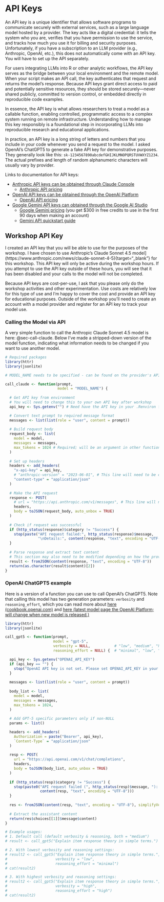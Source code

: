 # API Keys {#sec-api-keys}

An API key is a unique identifier that allows software programs to communicate securely with external services, such as a large language model hosted by a provider. 
The key acts like a digital credential: it tells the system who you are, verifies that you have permission to use the service, and tracks how much you use it for billing and security purposes.
Unfortunately, if you have a subscription to an LLM provider (e.g., Anthropic, OpenAI, etc.), this does not automatically come with an API key.
You will have to set up the API separately.

For users integrating LLMs into R or other analytic workflows, the API key serves as the bridge between your local environment and the remote model. 
When your script makes an API call, the key authenticates that request and returns the model’s response. 
Because API keys grant direct access to paid and potentially sensitive resources, they should be stored securely—never shared publicly, committed to version control, or embedded directly in reproducible code examples.

In essence, the API key is what allows researchers to treat a model as a callable function, enabling controlled, programmatic access to a complex system running on remote infrastructure. 
Understanding how to manage this key responsibly is a foundational step in incorporating LLMs into reproducible research and educational applications.

In practice, an API key is a long string of letters and numbers that you include in your code whenever you send a request to the model.
I asked OpenAI's ChatGPT5 to generate a fake API key for demonstrative purposes.
They generally look like this: `sk-1234567890abcdefGHIJKLMNOPQRSTUVWXYZ1234`.
The actual prefixes and length of random alphanumeric characters will usually vary by provider.

Links to documentation for API keys:

- [Anthropic API keys can be obtained through Claude Console](https://console.anthropic.com/)
  - [Anthropic API pricing](https://www.claude.com/pricing#api)
- [OpenAI API keys can be obtained through the OpenAI Platform](https://platform.openai.com/api-keys)
  - [OpenAI API pricing](https://openai.com/api/pricing/)
- [Google Gemini API keys can obtained through the Google AI Studio](https://aistudio.google.com/welcome)
  - [Google Gemini pricing](https://ai.google.dev/gemini-api/docs/pricing) (you get $300 in free credits to use in the first 90 days when making an account)
  - [Gemini API quickstart guide](https://ai.google.dev/gemini-api/docs/quickstart)

## Workshop API Key {#sec-workshop-key}

I created an API key that you will be able to use for the purposes of the workshop.
I have chosen to use Anthropic's Claude Sonnet 4.5 model](https://www.anthropic.com/news/claude-sonnet-4-5){target="_blank"} for this workshop.
This API key will only be active during the workshop hours.
If you attempt to use the API key outside of these hours, you will see that it has been disabled and your calls to the model will not be completed.

Because API keys are cost-per-use, I ask that you please only do the workshop activities and other experimentation. 
Use costs are relatively low for this type of use and I'm happy to cover the cost and provide an API key for educational purposes.
Outside of the workshop you'll need to create an account with a model provider and register for an API key to track your model use.

### Calling the Model via API

A very simple function to call the Anthropic Claude Sonnet 4.5 model is here: @sec-call-claude.
Below I've made a stripped-down version of the model function, indicating what information needs to be changed if you want to use another model.

```r

# Required packages
library(httr)
library(jsonlite)

# MODEL_NAME needs to be specified - can be found on the provider's API documentation page

call_claude <- function(prompt,
                        model = "MODEL_NAME") {
  
  # Get API key from environment
  # You will need to change this to your own API key after workshop
  api_key <- Sys.getenv("") # Need have the API key in your .Renviron file

  # Convert text prompt to required message format
  messages <- list(list(role = "user", content = prompt))
  
  # Build request body
  request_body <- list(
    model = model,
    messages = messages,
    max_tokens = 1024 # Required; will be an argument in other functions
  )
  
  # Set up headers
  headers <- add_headers(
    "x-api-key" = api_key,
    # "anthropic-version" = "2023-06-01", # This line will need to be changed
    "content-type" = "application/json"
  )
  
  # Make the API request
  response <- POST(
    # url = "https://api.anthropic.com/v1/messages", # This line will need to be changed
    headers,
    body = toJSON(request_body, auto_unbox = TRUE)
  )
  
  # Check if request was successful
  if (http_status(response)$category != "Success") {
    stop(paste("API request failed:", http_status(response)$message, 
               "\nDetails:", content(response, "text", encoding = "UTF-8")))
  }
  
  # Parse response and extract text content
  # This section may also need to be modified depending on how the provider returns model output.
  result <- fromJSON(content(response, "text", encoding = "UTF-8"))
  return(as.character(result$content)[2])
}

```

### OpenAI ChatGPT5 example

Here is a version of a function you can use to call OpenAI's ChatGPT5.
Note that calling this model has two generation parameters: `verbosity` and `reasoning_effort`, which you can read more about [here (cookbook.openai.com)](https://cookbook.openai.com/examples/gpt-5/gpt-5_new_params_and_tools){target="_blank"} and [here (latest model page the OpenAI Platform; will change when new model is released.)](https://platform.openai.com/docs/guides/latest-model){target="_blank"} 

```r

library(httr)
library(jsonlite)

call_gpt5 <- function(prompt,
                      model = "gpt-5",
                      verbosity = NULL,           # "low", "medium", "high"
                      reasoning_effort = NULL) {  # "minimal", "low", "medium", "high"

  api_key <- Sys.getenv("OPENAI_API_KEY")
  if (api_key == "") {
    stop("OpenAI API key is not set. Please set OPENAI_API_KEY in your environment.")
  }
  
  messages <- list(list(role = "user", content = prompt))
  
  body_list <- list(
    model = model,
    messages = messages,
    max_tokens = 1024,
  )
  
  # Add GPT-5 specific parameters only if non-NULL
  params <- list()

  headers <- add_headers(
    Authorization = paste("Bearer", api_key),
    `Content-Type` = "application/json"
  )
  
  resp <- POST(
    url = "https://api.openai.com/v1/chat/completions",
    headers,
    body = toJSON(body_list, auto_unbox = TRUE)
  )
  
  if (http_status(resp)$category != "Success") {
    stop(paste0("API request failed (", http_status(resp)$message, "): ",
                content(resp, "text", encoding = "UTF-8")))
  }
  
  res <- fromJSON(content(resp, "text", encoding = "UTF-8"), simplifyVector = TRUE)
  
  # Extract the assistant content
  return(res$choices[[1]]$message$content)
}

# Example usages:
# 1. Default call (default verbosity & reasoning, both = "medium")
# result <- call_gpt5("Explain item response theory in simple terms.")

# 2. With lowest verbosity and reasoning settings:
# result2 <- call_gpt5("Explain item response theory in simple terms.",
#                      verbosity = "low",
#                      reasoning_effort = "minimal")
# cat(result2)

# 3. With highest verbosity and reasoning settings:
# result2 <- call_gpt5("Explain item response theory in simple terms.",
#                      verbosity = "high",
#                      reasoning_effort = "high")
# cat(result2)

```

